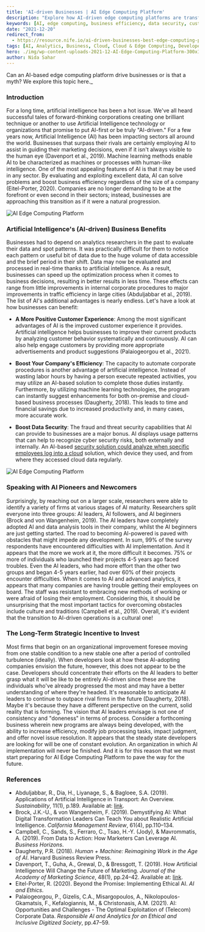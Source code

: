 ```yaml
---
title: 'AI-driven Businesses | AI Edge Computing Platform'
description: "Explore how AI-driven edge computing platforms are transforming businesses by enhancing efficiency, data security, and customer experiences. This page delves into the benefits of AI in business operations, its impact on data analytics, and the evolving landscape of AI adoption."
keywords: [AI, edge computing, business efficiency, data security, customer experience, machine learning, AI adoption, analytics, AI-driven platforms]
date: "2021-12-20"
redirect_from: 
  - https://resource.nife.io/ai-driven-businesses-best-edge-computing-platform/
tags: [AI, Analytics, Business, Cloud, Cloud & Edge Computing, Developers, Edge Computing, ML, Security]
hero: ./img/wp-content-uploads-2021-12-AI-Edge-Computing-Platform-300x138.jpg
author: Nida Sahar
---
```


Can an AI-based edge computing platform drive businesses or is that a myth? We explore this topic here._

### Introduction

For a long time, artificial intelligence has been a hot issue. We've all heard successful tales of forward-thinking corporations creating one brilliant technique or another to use Artificial Intelligence technology or organizations that promise to put AI-first or be truly "AI-driven." For a few years now, Artificial Intelligence (AI) has been impacting sectors all around the world. Businesses that surpass their rivals are certainly employing AI to assist in guiding their marketing decisions, even if it isn't always visible to the human eye (Davenport et al., 2019). Machine learning methods enable AI to be characterized as machines or processes with human-like intelligence. One of the most appealing features of AI is that it may be used in any sector. By evaluating and exploiting excellent data, AI can solve problems and boost business efficiency regardless of the size of a company (Eitel-Porter, 2020). Companies are no longer demanding to be at the forefront or even second in their sectors; instead, businesses are approaching this transition as if it were a natural progression.

![AI Edge Computing Platform](https://raw.githubusercontent.com/nifetency/nife-blog-content/main/blog/img/AI-Edge-Computing-Platform-768x354.jpg)
<br/>


 

### Artificial Intelligence's (AI-driven) Business Benefits

Businesses had to depend on analytics researchers in the past to evaluate their data and spot patterns. It was practically difficult for them to notice each pattern or useful bit of data due to the huge volume of data accessible and the brief period in their shift. Data may now be evaluated and processed in real-time thanks to artificial intelligence. As a result, businesses can speed up the optimization process when it comes to business decisions, resulting in better results in less time. These effects can range from little improvements in internal corporate procedures to major improvements in traffic efficiency in large cities (Abduljabbar et al., 2019). The list of AI's additional advantages is nearly endless. Let's have a look at how businesses can benefit:

- **A More Positive Customer Experience**: Among the most significant advantages of AI is the improved customer experience it provides. Artificial intelligence helps businesses to improve their current products by analyzing customer behavior systematically and continuously. AI can also help engage customers by providing more appropriate advertisements and product suggestions (Palaiogeorgou et al., 2021).

- **Boost Your Company's Efficiency**: The capacity to automate corporate procedures is another advantage of artificial intelligence. Instead of wasting labor hours by having a person execute repeated activities, you may utilize an AI-based solution to complete those duties instantly. Furthermore, by utilizing machine learning technologies, the program can instantly suggest enhancements for both on-premise and cloud-based business processes (Daugherty, 2018). This leads to time and financial savings due to increased productivity and, in many cases, more accurate work.

- **Boost Data Security**: The fraud and threat security capabilities that AI can provide to businesses are a major bonus. AI displays usage patterns that can help to recognize cyber security risks, both externally and internally. An AI-based [security solution could analyze when specific employees log into a cloud](/blog/what-is-edge-to-cloud-cloud-computing-security/) solution, which device they used, and from where they accessed cloud data regularly.

![AI Edge Computing Platform](https://raw.githubusercontent.com/nifetency/nife-blog-content/main/blog/img/AI-driven-Businesses.jpg)
<br/>


 

### Speaking with AI Pioneers and Newcomers

Surprisingly, by reaching out on a larger scale, researchers were able to identify a variety of firms at various stages of AI maturity. Researchers split everyone into three groups: AI leaders, AI followers, and AI beginners (Brock and von Wangenheim, 2019). The AI leaders have completely adopted AI and data analysis tools in their company, whilst the AI beginners are just getting started. The road to becoming AI-powered is paved with obstacles that might impede any development. In sum, 99% of the survey respondents have encountered difficulties with AI implementation. And it appears that the more we work at it, the more difficult it becomes. 75% or more of individuals who launched their projects 4-5 years ago faced troubles. Even the AI leaders, who had more effort than the other two groups and began 4-5 years earlier, had over 60% of their projects encounter difficulties. When it comes to AI and advanced analytics, it appears that many companies are having trouble getting their employees on board. The staff was resistant to embracing new methods of working or were afraid of losing their employment. Considering this, it should be unsurprising that the most important tactics for overcoming obstacles include culture and traditions (Campbell et al., 2019). Overall, it's evident that the transition to AI-driven operations is a cultural one!

### The Long-Term Strategic Incentive to Invest

Most firms that begin on an organizational improvement foresee moving from one stable condition to a new stable one after a period of controlled turbulence (ideally). When developers look at how these AI-adopting companies envision the future, however, this does not appear to be the case. Developers should concentrate their efforts on the AI leaders to better grasp what it will be like to be entirely AI-driven since these are the individuals who've already progressed the most and may have a better understanding of where they're headed. It's reasonable to anticipate AI leaders to continue to outpace rival firms in the future (Daugherty, 2018). Maybe it's because they have a different perspective on the current, solid reality that is forming. The vision that AI leaders envisage is not one of consistency and "doneness" in terms of process. Consider a forthcoming business wherein new programs are always being developed, with the ability to increase efficiency, modify job processing tasks, impact judgment, and offer novel issue resolution. It appears that the steady state developers are looking for will be one of constant evolution. An organization in which AI implementation will never be finished. And it is for this reason that we must start preparing for AI Edge Computing Platform to pave the way for the future.

### References

- Abduljabbar, R., Dia, H., Liyanage, S., & Bagloee, S.A. (2019). Applications of Artificial Intelligence in Transport: An Overview. *Sustainability*, 11(1), p.189. Available at: [link](https://researchbank.swinburne.edu.au/file/c75f3eaf-1b83-4e3f-8a67-a726cf719e4e/1/2019-abduljabbar-applications_of_artificial.pdf).
- Brock, J.K.-U., & von Wangenheim, F. (2019). Demystifying AI: What Digital Transformation Leaders Can Teach You about Realistic Artificial Intelligence. *California Management Review*, 61(4), pp.110–134.
- Campbell, C., Sands, S., Ferraro, C., Tsao, H.-Y. (Jody), & Mavrommatis, A. (2019). From Data to Action: How Marketers Can Leverage AI. *Business Horizons*.
- Daugherty, P.R. (2018). *Human + Machine: Reimagining Work in the Age of AI*. Harvard Business Review Press.
- Davenport, T., Guha, A., Grewal, D., & Bressgott, T. (2019). How Artificial Intelligence Will Change the Future of Marketing. *Journal of the Academy of Marketing Science*, 48(1), pp.24–42. Available at: [link](https://link.springer.com/article/10.1007/s11747-019-00696-0).
- Eitel-Porter, R. (2020). Beyond the Promise: Implementing Ethical AI. *AI and Ethics*.
- Palaiogeorgou, P., Gizelis, C.A., Misargopoulos, A., Nikolopoulos-Gkamatsis, F., Kefalogiannis, M., & Christonasis, A.M. (2021). AI: Opportunities and Challenges - The Optimal Exploitation of (Telecom) Corporate Data. *Responsible AI and Analytics for an Ethical and Inclusive Digitized Society*, pp.47–59.
